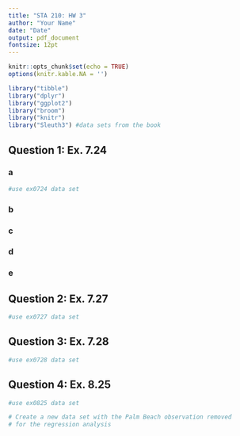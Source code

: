 ```yaml
---
title: "STA 210: HW 3"
author: "Your Name"
date: "Date"
output: pdf_document
fontsize: 12pt
---
```


```r
knitr::opts_chunk$set(echo = TRUE)
options(knitr.kable.NA = '')
```

```r
library("tibble")
library("dplyr")
library("ggplot2")
library("broom")
library("knitr")
library("Sleuth3") #data sets from the book 
```


## Question 1: Ex. 7.24

### a
```r
#use ex0724 data set
```

### b


### c


### d


### e



## Question 2: Ex. 7.27
```r
#use ex0727 data set
```

## Question 3: Ex. 7.28
```r
#use ex0728 data set
```

## Question 4: Ex. 8.25
```r
#use ex0825 data set
```


```r
# Create a new data set with the Palm Beach observation removed 
# for the regression analysis
```